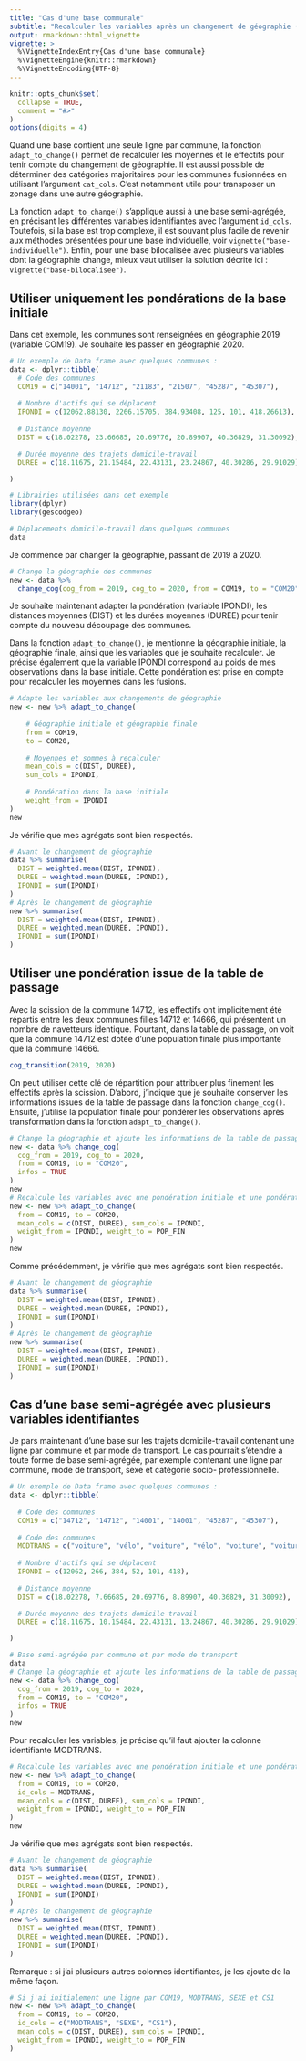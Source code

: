 ```yaml
---
title: "Cas d'une base communale"
subtitle: "Recalculer les variables après un changement de géographie (2/3)"
output: rmarkdown::html_vignette
vignette: >
  %\VignetteIndexEntry{Cas d'une base communale}
  %\VignetteEngine{knitr::rmarkdown}
  %\VignetteEncoding{UTF-8}
---
```


```r
knitr::opts_chunk$set(
  collapse = TRUE,
  comment = "#>"
)
options(digits = 4)
```

Quand une base contient une seule ligne par commune, la fonction `adapt_to_change()` 
permet de recalculer les moyennes et le effectifs pour tenir compte du changement de 
géographie. Il est aussi possible de déterminer des catégories majoritaires pour les communes
fusionnées en utilisant l'argument `cat_cols`. C'est notamment utile pour
transposer un zonage dans une autre géographie.

La fonction `adapt_to_change()` s'applique aussi à une base semi-agrégée, en 
précisant les différentes variables identifiantes avec l'argument `id_cols`. 
Toutefois, si la base est trop complexe, il est souvant plus facile de revenir 
aux méthodes présentées pour une base individuelle, voir `vignette("base-individuelle")`.
Enfin, pour une base bilocalisée avec plusieurs variables dont la 
géographie change, mieux vaut utiliser la solution décrite ici : 
`vignette("base-bilocalisee")`.

## Utiliser uniquement les pondérations de la base initiale

Dans cet exemple, les communes sont renseignées en géographie 2019 (variable COM19). 
Je souhaite les passer en géographie 2020.

```r
# Un exemple de Data frame avec quelques communes :
data <- dplyr::tibble(
  # Code des communes
  COM19 = c("14001", "14712", "21183", "21507", "45287", "45307"),
  
  # Nombre d'actifs qui se déplacent
  IPONDI = c(12062.88130, 2266.15705, 384.93408, 125, 101, 418.26613),
  
  # Distance moyenne
  DIST = c(18.02278, 23.66685, 20.69776, 20.89907, 40.36829, 31.30092),

  # Durée moyenne des trajets domicile-travail
  DUREE = c(18.11675, 21.15484, 22.43131, 23.24867, 40.30286, 29.91029)

)
```
```r
# Librairies utilisées dans cet exemple
library(dplyr)
library(gescodgeo)

# Déplacements domicile-travail dans quelques communes
data
```

Je commence par changer la géographie, passant de 2019 à 2020. 

```r
# Change la géographie des communes
new <- data %>%
  change_cog(cog_from = 2019, cog_to = 2020, from = COM19, to = "COM20") 
```

Je souhaite maintenant adapter la pondération (variable IPONDI), les distances moyennes (DIST) et les durées moyennes (DUREE) pour tenir compte du nouveau découpage des communes. 

Dans la fonction `adapt_to_change()`, je mentionne la géographie initiale, la géographie finale, ainsi que les variables que je souhaite recalculer.
Je précise également que la variable IPONDI correspond au poids de mes observations dans la base initiale. Cette pondération est prise en compte pour recalculer les moyennes dans les fusions.

```r
# Adapte les variables aux changements de géographie
new <- new %>% adapt_to_change(
  
    # Géographie initiale et géographie finale
    from = COM19, 
    to = COM20,
    
    # Moyennes et sommes à recalculer
    mean_cols = c(DIST, DUREE), 
    sum_cols = IPONDI,
    
    # Pondération dans la base initiale
    weight_from = IPONDI
)
new
```

Je vérifie que mes agrégats sont bien respectés.

```r
# Avant le changement de géographie
data %>% summarise(
  DIST = weighted.mean(DIST, IPONDI),
  DUREE = weighted.mean(DUREE, IPONDI),
  IPONDI = sum(IPONDI)
)
# Après le changement de géographie
new %>% summarise(
  DIST = weighted.mean(DIST, IPONDI),
  DUREE = weighted.mean(DUREE, IPONDI),
  IPONDI = sum(IPONDI)
)
```

## Utiliser une pondération issue de la table de passage

Avec la scission de la commune 14712, les effectifs ont 
implicitement été répartis entre les deux communes filles 14712 et 14666, qui
présentent un nombre de navetteurs identique. Pourtant, dans la table de 
passage, on voit que la commune 14712 est dotée d'une population finale plus importante
que la commune 14666. 

```r
cog_transition(2019, 2020)
```

On peut utiliser cette clé de répartition pour attribuer plus finement les 
effectifs après la scission. D'abord, j'indique que je souhaite conserver les informations issues de la table de passage dans la fonction `change_cog()`. 
Ensuite, j'utilise la population finale pour pondérer les observations après 
transformation dans la fonction `adapt_to_change()`.

```r
# Change la géographie et ajoute les informations de la table de passage
new <- data %>% change_cog(
  cog_from = 2019, cog_to = 2020, 
  from = COM19, to = "COM20",
  infos = TRUE
)
new
# Recalcule les variables avec une pondération initiale et une pondération finale
new <- new %>% adapt_to_change(
  from = COM19, to = COM20,
  mean_cols = c(DIST, DUREE), sum_cols = IPONDI,
  weight_from = IPONDI, weight_to = POP_FIN
)
new
```

Comme précédemment, je vérifie que mes agrégats sont bien respectés.
      
```r
# Avant le changement de géographie
data %>% summarise(
  DIST = weighted.mean(DIST, IPONDI),
  DUREE = weighted.mean(DUREE, IPONDI),
  IPONDI = sum(IPONDI)
)
# Après le changement de géographie
new %>% summarise(
  DIST = weighted.mean(DIST, IPONDI),
  DUREE = weighted.mean(DUREE, IPONDI),
  IPONDI = sum(IPONDI)
)
```

## Cas d'une base semi-agrégée avec plusieurs variables identifiantes

Je pars maintenant d'une base sur les trajets domicile-travail 
contenant une ligne par commune et par mode de transport. Le cas pourrait 
s'étendre à toute forme de base semi-agrégée, par exemple contenant 
une ligne par commune, mode de transport, sexe et catégorie socio-
professionnelle.

```r
# Un exemple de Data frame avec quelques communes :
data <- dplyr::tibble(
  
  # Code des communes
  COM19 = c("14712", "14712", "14001", "14001", "45287", "45307"),
  
  # Code des communes
  MODTRANS = c("voiture", "vélo", "voiture", "vélo", "voiture", "voiture"),
  
  # Nombre d'actifs qui se déplacent
  IPONDI = c(12062, 266, 384, 52, 101, 418),
  
  # Distance moyenne
  DIST = c(18.02278, 7.66685, 20.69776, 8.89907, 40.36829, 31.30092),

  # Durée moyenne des trajets domicile-travail
  DUREE = c(18.11675, 10.15484, 22.43131, 13.24867, 40.30286, 29.91029)

)
```

```r
# Base semi-agrégée par commune et par mode de transport
data
# Change la géographie et ajoute les informations de la table de passage
new <- data %>% change_cog(
  cog_from = 2019, cog_to = 2020, 
  from = COM19, to = "COM20",
  infos = TRUE
)
new
```

Pour recalculer les variables, je précise qu'il faut ajouter la colonne 
identifiante MODTRANS.

```r
# Recalcule les variables avec une pondération initiale et une pondération finale
new <- new %>% adapt_to_change(
  from = COM19, to = COM20,
  id_cols = MODTRANS,
  mean_cols = c(DIST, DUREE), sum_cols = IPONDI,
  weight_from = IPONDI, weight_to = POP_FIN
)
new
```

Je vérifie que mes agrégats sont bien respectés.
      
```r
# Avant le changement de géographie
data %>% summarise(
  DIST = weighted.mean(DIST, IPONDI),
  DUREE = weighted.mean(DUREE, IPONDI),
  IPONDI = sum(IPONDI)
)
# Après le changement de géographie
new %>% summarise(
  DIST = weighted.mean(DIST, IPONDI),
  DUREE = weighted.mean(DUREE, IPONDI),
  IPONDI = sum(IPONDI)
)
```

Remarque : si j'ai plusieurs autres colonnes identifiantes, je les ajoute 
de la même façon.

```r
# Si j'ai initialement une ligne par COM19, MODTRANS, SEXE et CS1
new <- new %>% adapt_to_change(
  from = COM19, to = COM20,
  id_cols = c("MODTRANS", "SEXE", "CS1"),
  mean_cols = c(DIST, DUREE), sum_cols = IPONDI,
  weight_from = IPONDI, weight_to = POP_FIN
)
```



